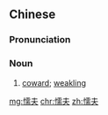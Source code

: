 ==Chinese==
{{zh-forms}}

===Pronunciation===
{{zh-pron
|m=nuòfū
|c=no6 fu1
|mn=qz:nǒ͘-hu/xm,zz:nō͘-hu
|cat=n
}}

===Noun===
{{zh-noun}}

# [[coward]]; [[weakling]]

[[mg:懦夫]]
[[chr:懦夫]]
[[zh:懦夫]]